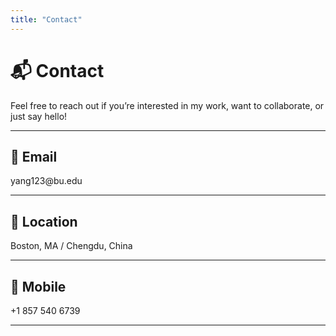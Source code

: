 ```yaml
---
title: "Contact"
---
```


# 📬 Contact

Feel free to reach out if you're interested in my work, want to collaborate, or just say hello!

---

## 📧 Email  
yang123@bu.edu

---

## 📍 Location  
Boston, MA / Chengdu, China

---

## 📱 Mobile  
+1 857 540 6739

---
